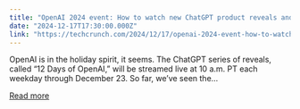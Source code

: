 ```yaml
---
title: "OpenAI 2024 event: How to watch new ChatGPT product reveals and demos"
date: "2024-12-17T17:30:00.000Z"
link: "https://techcrunch.com/2024/12/17/openai-2024-event-how-to-watch-new-chatgpt-product-reveals-and-demos/"
---
```


OpenAI is in the holiday spirit, it seems. The ChatGPT series of reveals, called “12 Days of OpenAI,” will be streamed live at 10 a.m. PT each weekday through December 23. So far, we&#8217;ve seen the...

[Read more](https://techcrunch.com/2024/12/17/openai-2024-event-how-to-watch-new-chatgpt-product-reveals-and-demos/)
